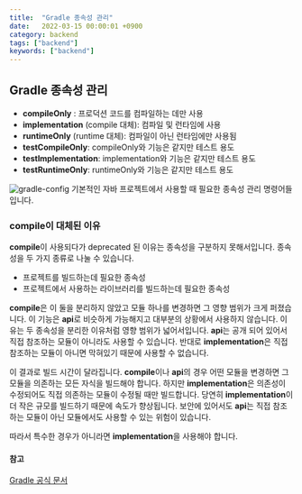 ```yaml
---
title:  "Gradle 종속성 관리"
date:   2022-03-15 00:00:01 +0900
category: backend
tags: ["backend"]
keywords: ["backend"]
---
```


## Gradle 종속성 관리

- **compileOnly** : 프로덕션 코드를 컴파일하는 데만 사용
- **implementation** (compile 대체): 컴파일 및 런타임에 사용
- **runtimeOnly** (runtime 대체): 컴파일이 아닌 런타임에만 사용됨
- **testCompileOnly**: compileOnly와 기능은 같지만 테스트 용도
- **testImplementation**: implementation와 기능은 같지만 테스트 용도
- **testRuntimeOnly**: runtimeOnly와 기능은 같지만 테스트 용도

![gradle-config](/image/gradle-config.png)
기본적인 자바 프로젝트에서 사용할 때 필요한 종속성 관리 명령어들입니다.

### compile이 대체된 이유
**compile**이 사용되다가 deprecated 된 이유는 종속성을 구분하지 못해서입니다.
종속성을 두 가지 종류로 나눌 수 있습니다.
- 프로젝트를 빌드하는데 필요한 종속성
- 프로젝트에서 사용하는 라이브러리를 빌드하는데 필요한 종속성

**compile**은 이 둘을 분리하지 않았고 모듈 하나를 변경하면 그 영향 범위가 크게 퍼졌습니다.
이 기능은 **api**로 비슷하게 가능해지고 대부분의 상황에서 사용하지 않습니다.
이유는 두 종속성을 분리한 이유처럼 영향 범위가 넓어서입니다.
**api**는 공개 되어 있어서 직접 참조하는 모듈이 아니라도 사용할 수 있습니다.
반대로 **implementation**은 직접 참조하는 모듈이 아니면 막혀있기 때문에 사용할 수 없습니다.

이 결과로 빌드 시간이 달라집니다.
**compile**이나 **api**의 경우 어떤 모듈을 변경하면 그 모듈을 의존하는 모든 자식을 빌드해야 합니다.
하지만 **implementation**은 의존성이 수정되어도 직접 의존하는 모듈이 수정될 때만 빌드합니다.
당연히 **implementation**이 더 작은 규모를 빌드하기 때문에 속도가 향상됩니다.
보안에 있어서도 **api**는 직접 참조하는 모듈이 아닌 모듈에서도 사용할 수 있는 위험이 있습니다.

따라서 특수한 경우가 아니라면 **implementation**을 사용해야 합니다.


#### 참고
[Gradle 공식 문서](https://docs.gradle.org/current/userguide/userguide.html)